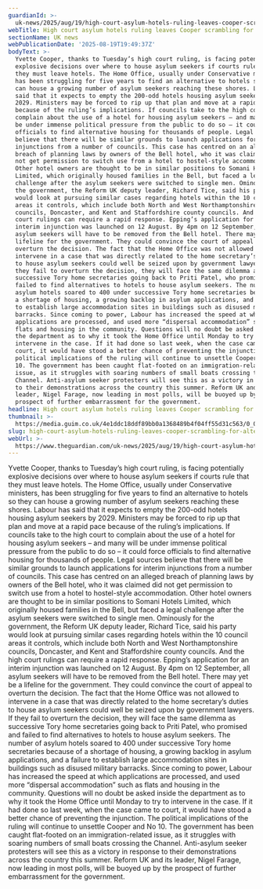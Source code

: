 ```yaml
---
guardianId: >-
  uk-news/2025/aug/19/high-court-asylum-hotels-ruling-leaves-cooper-scrambling-for-alternatives
webTitle: High court asylum hotels ruling leaves Cooper scrambling for alternatives
sectionName: UK news
webPublicationDate: '2025-08-19T19:49:37Z'
bodyText: >-
  Yvette Cooper, thanks to Tuesday’s high court ruling, is facing potentially
  explosive decisions over where to house asylum seekers if courts rule that
  they must leave hotels. The Home Office, usually under Conservative ministers,
  has been struggling for five years to find an alternative to hotels so they
  can house a growing number of asylum seekers reaching these shores. Labour has
  said that it expects to empty the 200-odd hotels housing asylum seekers by
  2029. Ministers may be forced to rip up that plan and move at a rapid pace
  because of the ruling’s implications. If councils take to the high court to
  complain about the use of a hotel for housing asylum seekers – and many will
  be under immense political pressure from the public to do so – it could force
  officials to find alternative housing for thousands of people. Legal sources
  believe that there will be similar grounds to launch applications for interim
  injunctions from a number of councils. This case has centred on an alleged
  breach of planning laws by owners of the Bell hotel, who it was claimed did
  not get permission to switch use from a hotel to hostel-style accommodation.
  Other hotel owners are thought to be in similar positions to Somani Hotels
  Limited, which originally housed families in the Bell, but faced a legal
  challenge after the asylum seekers were switched to single men. Ominously for
  the government, the Reform UK deputy leader, Richard Tice, said his party
  would look at pursuing similar cases regarding hotels within the 10 council
  areas it controls, which include both North and West Northamptonshire
  councils, Doncaster, and Kent and Staffordshire county councils. And the high
  court rulings can require a rapid response. Epping’s application for an
  interim injunction was launched on 12 August. By 4pm on 12 September, all
  asylum seekers will have to be removed from the Bell hotel. There may yet be a
  lifeline for the government. They could convince the court of appeal to
  overturn the decision. The fact that the Home Office was not allowed to
  intervene in a case that was directly related to the home secretary’s duties
  to house asylum seekers could well be seized upon by government lawyers. If
  they fail to overturn the decision, they will face the same dilemma as
  successive Tory home secretaries going back to Priti Patel, who promised and
  failed to find alternatives to hotels to house asylum seekers. The number of
  asylum hotels soared to 400 under successive Tory home secretaries because of
  a shortage of housing, a growing backlog in asylum applications, and a failure
  to establish large accommodation sites in buildings such as disused military
  barracks. Since coming to power, Labour has increased the speed at which
  applications are processed, and used more “dispersal accommodation” such as
  flats and housing in the community. Questions will no doubt be asked inside
  the department as to why it took the Home Office until Monday to try to
  intervene in the case. If it had done so last week, when the case came to
  court, it would have stood a better chance of preventing the injunction. The
  political implications of the ruling will continue to unsettle Cooper and No
  10. The government has been caught flat-footed on an immigration-related
  issue, as it struggles with soaring numbers of small boats crossing the
  Channel. Anti-asylum seeker protesters will see this as a victory in response
  to their demonstrations across the country this summer. Reform UK and its
  leader, Nigel Farage, now leading in most polls, will be buoyed up by the
  prospect of further embarrassment for the government.
headline: High court asylum hotels ruling leaves Cooper scrambling for alternatives
thumbnail: >-
  https://media.guim.co.uk/4e1ddc18ddf89bb0a1368489b4f04ff55d31c563/0_0_3110_2489/500.jpg
slug: high-court-asylum-hotels-ruling-leaves-cooper-scrambling-for-alternatives
webUrl: >-
  https://www.theguardian.com/uk-news/2025/aug/19/high-court-asylum-hotels-ruling-leaves-cooper-scrambling-for-alternatives
---
```

Yvette Cooper, thanks to Tuesday’s high court ruling, is facing potentially explosive decisions over where to house asylum seekers if courts rule that they must leave hotels. The Home Office, usually under Conservative ministers, has been struggling for five years to find an alternative to hotels so they can house a growing number of asylum seekers reaching these shores. Labour has said that it expects to empty the 200-odd hotels housing asylum seekers by 2029. Ministers may be forced to rip up that plan and move at a rapid pace because of the ruling’s implications. If councils take to the high court to complain about the use of a hotel for housing asylum seekers – and many will be under immense political pressure from the public to do so – it could force officials to find alternative housing for thousands of people. Legal sources believe that there will be similar grounds to launch applications for interim injunctions from a number of councils. This case has centred on an alleged breach of planning laws by owners of the Bell hotel, who it was claimed did not get permission to switch use from a hotel to hostel-style accommodation. Other hotel owners are thought to be in similar positions to Somani Hotels Limited, which originally housed families in the Bell, but faced a legal challenge after the asylum seekers were switched to single men. Ominously for the government, the Reform UK deputy leader, Richard Tice, said his party would look at pursuing similar cases regarding hotels within the 10 council areas it controls, which include both North and West Northamptonshire councils, Doncaster, and Kent and Staffordshire county councils. And the high court rulings can require a rapid response. Epping’s application for an interim injunction was launched on 12 August. By 4pm on 12 September, all asylum seekers will have to be removed from the Bell hotel. There may yet be a lifeline for the government. They could convince the court of appeal to overturn the decision. The fact that the Home Office was not allowed to intervene in a case that was directly related to the home secretary’s duties to house asylum seekers could well be seized upon by government lawyers. If they fail to overturn the decision, they will face the same dilemma as successive Tory home secretaries going back to Priti Patel, who promised and failed to find alternatives to hotels to house asylum seekers. The number of asylum hotels soared to 400 under successive Tory home secretaries because of a shortage of housing, a growing backlog in asylum applications, and a failure to establish large accommodation sites in buildings such as disused military barracks. Since coming to power, Labour has increased the speed at which applications are processed, and used more “dispersal accommodation” such as flats and housing in the community. Questions will no doubt be asked inside the department as to why it took the Home Office until Monday to try to intervene in the case. If it had done so last week, when the case came to court, it would have stood a better chance of preventing the injunction. The political implications of the ruling will continue to unsettle Cooper and No 10. The government has been caught flat-footed on an immigration-related issue, as it struggles with soaring numbers of small boats crossing the Channel. Anti-asylum seeker protesters will see this as a victory in response to their demonstrations across the country this summer. Reform UK and its leader, Nigel Farage, now leading in most polls, will be buoyed up by the prospect of further embarrassment for the government.
